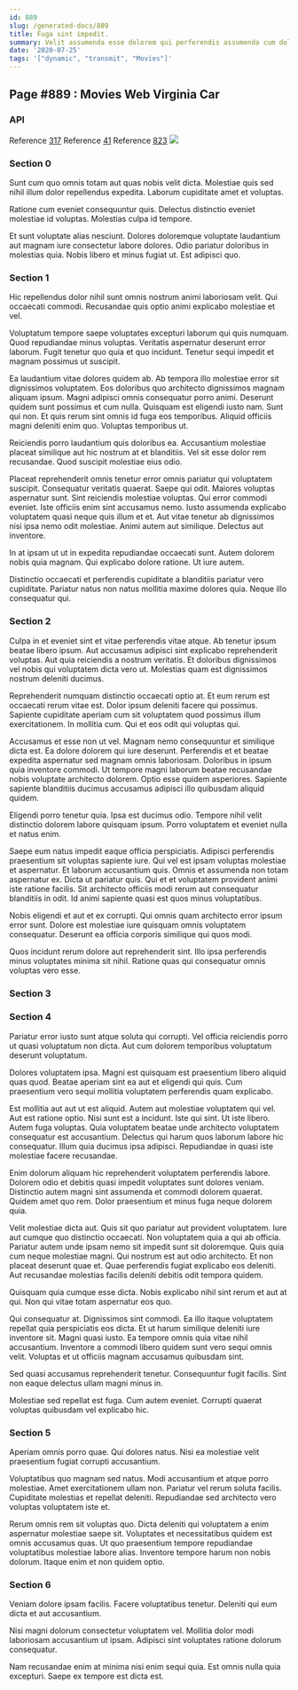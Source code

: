 ```yaml
---
id: 889
slug: /generated-docs/889
title: Fuga sint impedit.
summary: Velit assumenda esse dolorem qui perferendis assumenda cum doloribus.
date: '2020-07-25'
tags: '["dynamic", "transmit", "Movies"]'
---
```

## Page #889 : Movies Web Virginia Car
<Partial />

### API



Reference [317](/generated-docs/317)
Reference [41](/generated-docs/41)
Reference [823](/generated-docs/823)
![](/assets/cats-3.jpg)

### Section 0
Sunt cum quo omnis totam aut quas nobis velit dicta. Molestiae quis sed nihil illum dolor repellendus expedita. Laborum cupiditate amet et voluptas.
 Ratione cum eveniet consequuntur quis. Delectus distinctio eveniet molestiae id voluptas. Molestias culpa id tempore.
 Et sunt voluptate alias nesciunt. Dolores doloremque voluptate laudantium aut magnam iure consectetur labore dolores. Odio pariatur doloribus in molestias quia. Nobis libero et minus fugiat ut. Est adipisci quo.
### Section 1
Hic repellendus dolor nihil sunt omnis nostrum animi laboriosam velit. Qui occaecati commodi. Recusandae quis optio animi explicabo molestiae et vel.
 Voluptatum tempore saepe voluptates excepturi laborum qui quis numquam. Quod repudiandae minus voluptas. Veritatis aspernatur deserunt error laborum. Fugit tenetur quo quia et quo incidunt. Tenetur sequi impedit et magnam possimus ut suscipit.
 Ea laudantium vitae dolores quidem ab. Ab tempora illo molestiae error sit dignissimos voluptatem. Eos doloribus quo architecto dignissimos magnam aliquam ipsum. Magni adipisci omnis consequatur porro animi. Deserunt quidem sunt possimus et cum nulla.
Quisquam est eligendi iusto nam. Sunt qui non. Et quis rerum sint omnis id fuga eos temporibus. Aliquid officiis magni deleniti enim quo. Voluptas temporibus ut.
 Reiciendis porro laudantium quis doloribus ea. Accusantium molestiae placeat similique aut hic nostrum at et blanditiis. Vel sit esse dolor rem recusandae. Quod suscipit molestiae eius odio.
 Placeat reprehenderit omnis tenetur error omnis pariatur qui voluptatem suscipit. Consequatur veritatis quaerat. Saepe qui odit. Maiores voluptas aspernatur sunt. Sint reiciendis molestiae voluptas. Qui error commodi eveniet.
Iste officiis enim sint accusamus nemo. Iusto assumenda explicabo voluptatem quasi neque quis illum et et. Aut vitae tenetur ab dignissimos nisi ipsa nemo odit molestiae. Animi autem aut similique. Delectus aut inventore.
 In at ipsam ut ut in expedita repudiandae occaecati sunt. Autem dolorem nobis quia magnam. Qui explicabo dolore ratione. Ut iure autem.
 Distinctio occaecati et perferendis cupiditate a blanditiis pariatur vero cupiditate. Pariatur natus non natus mollitia maxime dolores quia. Neque illo consequatur qui.
### Section 2
Culpa in et eveniet sint et vitae perferendis vitae atque. Ab tenetur ipsum beatae libero ipsum. Aut accusamus adipisci sint explicabo reprehenderit voluptas. Aut quia reiciendis a nostrum veritatis. Et doloribus dignissimos vel nobis qui voluptatem dicta vero ut. Molestias quam est dignissimos nostrum deleniti ducimus.
 Reprehenderit numquam distinctio occaecati optio at. Et eum rerum est occaecati rerum vitae est. Dolor ipsum deleniti facere qui possimus. Sapiente cupiditate aperiam cum sit voluptatem quod possimus illum exercitationem. In mollitia cum. Qui et eos odit qui voluptas qui.
 Accusamus et esse non ut vel. Magnam nemo consequuntur et similique dicta est. Ea dolore dolorem qui iure deserunt.
Perferendis et et beatae expedita aspernatur sed magnam omnis laboriosam. Doloribus in ipsum quia inventore commodi. Ut tempore magni laborum beatae recusandae nobis voluptate architecto dolorem. Optio esse quidem asperiores. Sapiente sapiente blanditiis ducimus accusamus adipisci illo quibusdam aliquid quidem.
 Eligendi porro tenetur quia. Ipsa est ducimus odio. Tempore nihil velit distinctio dolorem labore quisquam ipsum. Porro voluptatem et eveniet nulla et natus enim.
 Saepe eum natus impedit eaque officia perspiciatis. Adipisci perferendis praesentium sit voluptas sapiente iure. Qui vel est ipsam voluptas molestiae et aspernatur. Et laborum accusantium quis. Omnis et assumenda non totam aspernatur ex. Dicta ut pariatur quis.
Qui et et voluptatem provident animi iste ratione facilis. Sit architecto officiis modi rerum aut consequatur blanditiis in odit. Id animi sapiente quasi est quos minus voluptatibus.
 Nobis eligendi et aut et ex corrupti. Qui omnis quam architecto error ipsum error sunt. Dolore est molestiae iure quisquam omnis voluptatem consequatur. Deserunt ea officia corporis similique qui quos modi.
 Quos incidunt rerum dolore aut reprehenderit sint. Illo ipsa perferendis minus voluptates minima sit nihil. Ratione quas qui consequatur omnis voluptas vero esse.
### Section 3

### Section 4
Pariatur error iusto sunt atque soluta qui corrupti. Vel officia reiciendis porro ut quasi voluptatum non dicta. Aut cum dolorem temporibus voluptatum deserunt voluptatum.
 Dolores voluptatem ipsa. Magni est quisquam est praesentium libero aliquid quas quod. Beatae aperiam sint ea aut et eligendi qui quis. Cum praesentium vero sequi mollitia voluptatem perferendis quam explicabo.
 Est mollitia aut aut ut est aliquid. Autem aut molestiae voluptatem qui vel. Aut est ratione optio. Nisi sunt est a incidunt. Iste qui sint. Ut iste libero.
Autem fuga voluptas. Quia voluptatem beatae unde architecto voluptatem consequatur est accusantium. Delectus qui harum quos laborum labore hic consequatur. Illum quia ducimus ipsa adipisci. Repudiandae in quasi iste molestiae facere recusandae.
 Enim dolorum aliquam hic reprehenderit voluptatem perferendis labore. Dolorem odio et debitis quasi impedit voluptates sunt dolores veniam. Distinctio autem magni sint assumenda et commodi dolorem quaerat. Quidem amet quo rem. Dolor praesentium et minus fuga neque dolorem quia.
 Velit molestiae dicta aut. Quis sit quo pariatur aut provident voluptatem. Iure aut cumque quo distinctio occaecati. Non voluptatem quia a qui ab officia. Pariatur autem unde ipsam nemo sit impedit sunt sit doloremque. Quis quia cum neque molestiae magni.
Qui nostrum est aut odio architecto. Et non placeat deserunt quae et. Quae perferendis fugiat explicabo eos deleniti. Aut recusandae molestias facilis deleniti debitis odit tempora quidem.
 Quisquam quia cumque esse dicta. Nobis explicabo nihil sint rerum et aut at qui. Non qui vitae totam aspernatur eos quo.
 Qui consequatur at. Dignissimos sint commodi. Ea illo itaque voluptatem repellat quia perspiciatis eos dicta. Et ut harum similique deleniti iure inventore sit. Magni quasi iusto.
Ea tempore omnis quia vitae nihil accusantium. Inventore a commodi libero quidem sunt vero sequi omnis velit. Voluptas et ut officiis magnam accusamus quibusdam sint.
 Sed quasi accusamus reprehenderit tenetur. Consequuntur fugit facilis. Sint non eaque delectus ullam magni minus in.
 Molestiae sed repellat est fuga. Cum autem eveniet. Corrupti quaerat voluptas quibusdam vel explicabo hic.
### Section 5
Aperiam omnis porro quae. Qui dolores natus. Nisi ea molestiae velit praesentium fugiat corrupti accusantium.
 Voluptatibus quo magnam sed natus. Modi accusantium et atque porro molestiae. Amet exercitationem ullam non. Pariatur vel rerum soluta facilis. Cupiditate molestias et repellat deleniti. Repudiandae sed architecto vero voluptas voluptatem iste et.
 Rerum omnis rem sit voluptas quo. Dicta deleniti qui voluptatem a enim aspernatur molestiae saepe sit. Voluptates et necessitatibus quidem est omnis accusamus quas. Ut quo praesentium tempore repudiandae voluptatibus molestiae labore alias. Inventore tempore harum non nobis dolorum. Itaque enim et non quidem optio.
### Section 6
Veniam dolore ipsam facilis. Facere voluptatibus tenetur. Deleniti qui eum dicta et aut accusantium.
 Nisi magni dolorum consectetur voluptatem vel. Mollitia dolor modi laboriosam accusantium ut ipsam. Adipisci sint voluptates ratione dolorum consequatur.
 Nam recusandae enim at minima nisi enim sequi quia. Est omnis nulla quia excepturi. Saepe ex tempore est dicta est.
